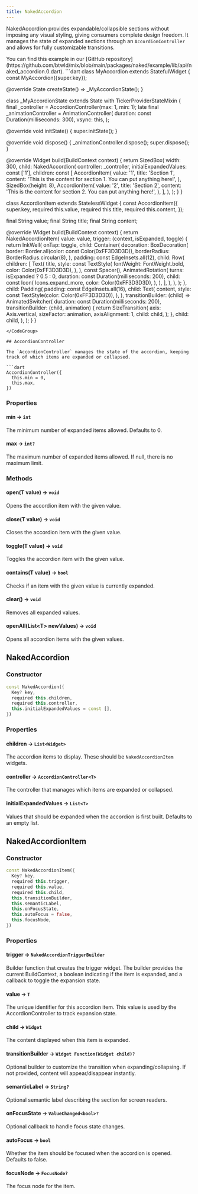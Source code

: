 ```yaml
---
title: NakedAccordion
---
```


NakedAccordion provides expandable/collapsible sections without imposing any visual styling, giving consumers complete design freedom. It manages the state of expanded sections through an `AccordionController` and allows for fully customizable transitions.

<Info>
  You can find this example in our [GitHub repository](https://github.com/btwld/mix/blob/main/packages/naked/example/lib/api/naked_accordion.0.dart).
</Info>

<CodeGroup title="Usage Example" defaultLanguage="dart">
```dart
class MyAccordion extends StatefulWidget {
  const MyAccordion({super.key});

  @override
  State<MyAccordion> createState() => _MyAccordionState();
}

class _MyAccordionState extends State<MyAccordion>
    with TickerProviderStateMixin {
  final _controller = AccordionController<String>(max: 1, min: 1);
  late final _animationController = AnimationController(
    duration: const Duration(milliseconds: 300),
    vsync: this,
  );

  @override
  void initState() {
    super.initState();
  }

  @override
  void dispose() {
    _animationController.dispose();
    super.dispose();
  }

  @override
  Widget build(BuildContext context) {
    return SizedBox(
      width: 300,
      child: NakedAccordion<String>(
        controller: _controller,
        initialExpandedValues: const ['1'],
        children: const [
          AccordionItem(
            value: '1',
            title: 'Section 1',
            content:
                'This is the content for section 1. You can put anything here!',
          ),
          SizedBox(height: 8),
          AccordionItem(
            value: '2',
            title: 'Section 2',
            content:
                'This is the content for section 2. You can put anything here!',
          ),
        ],
      ),
    );
  }
}

class AccordionItem extends StatelessWidget {
  const AccordionItem({
    super.key,
    required this.value,
    required this.title,
    required this.content,
  });

  final String value;
  final String title;
  final String content;

  @override
  Widget build(BuildContext context) {
    return NakedAccordionItem<String>(
      value: value,
      trigger: (context, isExpanded, toggle) {
        return InkWell(
          onTap: toggle,
          child: Container(
            decoration: BoxDecoration(
              border: Border.all(color: const Color(0xFF3D3D3D)),
              borderRadius: BorderRadius.circular(8),
            ),
            padding: const EdgeInsets.all(12),
            child: Row(
              children: [
                Text(
                  title,
                  style: const TextStyle(
                    fontWeight: FontWeight.bold,
                    color: Color(0xFF3D3D3D),
                  ),
                ),
                const Spacer(),
                AnimatedRotation(
                  turns: isExpanded ? 0.5 : 0,
                  duration: const Duration(milliseconds: 200),
                  child: const Icon(
                    Icons.expand_more,
                    color: Color(0xFF3D3D3D),
                  ),
                ),
              ],
            ),
          ),
        );
      },
      child: Padding(
        padding: const EdgeInsets.all(16),
        child: Text(
          content,
          style: const TextStyle(color: Color(0xFF3D3D3D)),
        ),
      ),
      transitionBuilder: (child) => AnimatedSwitcher(
        duration: const Duration(milliseconds: 200),
        transitionBuilder: (child, animation) {
          return SizeTransition(
            axis: Axis.vertical,
            sizeFactor: animation,
            axisAlignment: 1,
            child: child,
          );
        },
        child: child,
      ),
    );
  }
}
```
</CodeGroup>

## AccordionController

The `AccordionController` manages the state of the accordion, keeping track of which items are expanded or collapsed.

```dart
AccordionController({
  this.min = 0,
  this.max,
})
```

### Properties

#### min → `int`
The minimum number of expanded items allowed. Defaults to 0.

#### max → `int?`
The maximum number of expanded items allowed. If null, there is no maximum limit.

### Methods

#### open(T value) → `void`
Opens the accordion item with the given value.

#### close(T value) → `void`
Closes the accordion item with the given value.

#### toggle(T value) → `void`
Toggles the accordion item with the given value.

#### contains(T value) → `bool`
Checks if an item with the given value is currently expanded.

#### clear() → `void`
Removes all expanded values.

#### openAll(List&lt;T&gt; newValues) → `void`
Opens all accordion items with the given values.


## NakedAccordion

### Constructor

```dart
const NakedAccordion({
  Key? key,
  required this.children,
  required this.controller,
  this.initialExpandedValues = const [],
})
```

### Properties

#### children → `List<Widget>`
The accordion items to display. These should be `NakedAccordionItem` widgets.

#### controller → `AccordionController<T>`
The controller that manages which items are expanded or collapsed.

#### initialExpandedValues → `List<T>`
Values that should be expanded when the accordion is first built. Defaults to an empty list.

## NakedAccordionItem

### Constructor

```dart
const NakedAccordionItem({
  Key? key,
  required this.trigger,
  required this.value,
  required this.child,
  this.transitionBuilder,
  this.semanticLabel,
  this.onFocusState,
  this.autoFocus = false,
  this.focusNode,
})
```

### Properties

#### trigger → `NakedAccordionTriggerBuilder`
Builder function that creates the trigger widget. The builder provides the current BuildContext, a boolean indicating if the item is expanded, and a callback to toggle the expansion state.

#### value → `T`
The unique identifier for this accordion item. This value is used by the AccordionController to track expansion state.

#### child → `Widget`
The content displayed when this item is expanded.

#### transitionBuilder → `Widget Function(Widget child)?`
Optional builder to customize the transition when expanding/collapsing. If not provided, content will appear/disappear instantly.

#### semanticLabel → `String?`
Optional semantic label describing the section for screen readers.

#### onFocusState → `ValueChanged<bool>?`
Optional callback to handle focus state changes.

#### autoFocus → `bool`
Whether the item should be focused when the accordion is opened. Defaults to false.

#### focusNode → `FocusNode?`
The focus node for the item.
